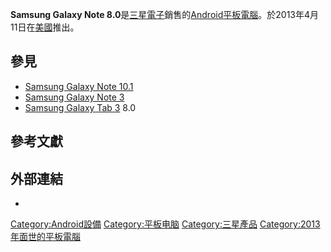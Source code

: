 {{confused|三星Galaxy Note 8}}
{{Infobox information appliance
| name         = Samsung Galaxy Note 8.0
| aka          = GT-N5100 (3G & Wifi)<br />GT-N5110 (Wifi)<br />GT-N5120 (3G, 4G/LTE & Wifi)
| logo         = Galaxy Note 2013 logo.svg
| image        = [[File:Samsung_Galaxy_Note_8.0.png|250px]]
| caption      = 三星 Galaxy Note 8.0 白色款
| slogan       =
| manufacturer = [[三星電子|三星電子]]
| family       = [[Samsung_Galaxy_Note|Galaxy Note]]
| type         = [[平板電腦|平板電腦]]
| generation   =
| releasedate  = 5 April 2013 (UK) <br /> 11 April 2013 (US) <br /> 13 April 2013 (PH)
| lifespan     =
| discontinued =
| unitssold    =
| unitsshipped =
| media        =
| os           = [[Android|Android]] 4.1.2 Jelly Bean（可升級至4.2.2 Jelly Bean, 4.4.2 KitKat）
| power        = 4,600 [[Ampere-hour|mAh]] Li-Ion battery
| soc          = [[Samsung_Exynos|Samsung Exynos]] 4 Quad processor
| cpu          = 1.6 GHz [[quad-core|quad-core]] <br> [[Exynos_(system_on_chip)|Samsung Exynos 4412 Quad]] [[System_on_a_chip|SoC]] processor<ref name=specs>{{cite web|title=Samsung Galaxy Note 8.0|url=http://www.gsmarena.com/samsung_galaxy_note_8_0_n5100-5252.php|publisher=GSMArena|accessdate=23 September 2013|archive-date=2013-06-05|archive-url=https://www.webcitation.org/6H9YNGR8S?url=http://www.gsmarena.com/samsung_galaxy_note_8_0_n5100-5252.php|dead-url=no}}</ref>
| gpu          = [[ARM_Holdings|ARM]] Mali-400 MP4
| storage      = 16/32 [[gigabyte|GB]] [[flash_memory|flash memory]],<br />[[microSDXC|microSDXC]] slot (up to 64 GB)
| memory       = 2 GB
| display      = 1280x800 [[pixel|px]],<br />{{convert|8.0|in|cm|abbr=on}} diagonal, <br />[[TFT_LCD|WXGA TFT]] display
| graphics     = Mali-400MP
| sound        =
| input        = [[Multi-touch|Multi-touch]] [[touchscreen#Capacitive|screen]], [[magnetometer|digital compass]], [[proximity_sensor|proximity]] and [[low-key_lighting|ambient light]] sensors, [[accelerometer|accelerometer]] and [[Wacom|Wacom]] [[Digital_pen|digitizer]]
| camera       = 5.0[[megapixel|MP]] AF rear facing, 1.3 MP front facing
| touchpad     =
| connectivity = Cat3 100Mbps DL, 50 Mbps UP Hexa-Band 800/850/900/1800/2100/2600 (4G & LTE model)<br /> [[HSPA+|HSPA+]] 42/5.76 Mbit/s 850/900/1900/2100 (4G & LTE model)<br /> [[HSPA+|HSPA+]] 21/5.76 Mbit/s Quad 850/900/1900/2100 MHz (3G & WiFi model)<br /> EDGE/GPRS Quad 850/900/1800/1900 (3G & WiFi model)<br /> [[Wi-Fi|Wi-Fi]] 802.11a/b/g/n (2.4 & 5GHz), [[Bluetooth|Bluetooth]] 3.0, HDMI (external cable)
| service      = <!-- online services offered-->
| dimensions   = {{convert|203.1|mm|in|abbr=on}} H<br />{{convert|135.9|mm|in|abbr=on}} W<br />{{convert|7.95|mm|in|abbr=on}} D
| weight       = WiFi: {{convert|340|g|lb|abbr=on}}<br /> 3G: {{convert|345|g|lb|abbr=on}}<br /> 4G/LTE: {{convert|347|g|lb|abbr=on}}
| successor    =
| related      = [[Samsung_Galaxy_Note_3|Samsung Galaxy Note 3]] <br/> [[Samsung_Galaxy_Tab_3_8.0|Samsung Galaxy Tab 3 8.0]]
| website      = {{url|http://www.samsung.com/global/microsite/galaxynote/note8.0/}}
}}

'''Samsung Galaxy Note 8.0'''是[[三星電子|三星電子]]銷售的[[Android|Android]][[平板電腦|平板電腦]]。於2013年4月11日在[[美國|美國]]推出。

== 參見 ==
* [[Samsung_Galaxy_Note_10.1|Samsung Galaxy Note 10.1]]
* [[Samsung_Galaxy_Note_3|Samsung Galaxy Note 3]]
* [[Samsung_Galaxy_Tab_3|Samsung Galaxy Tab 3]] 8.0

== 參考文獻 ==
{{reflist}}

== 外部連結 ==
{{commons category|Samsung Galaxy Note 8.0}}
* {{Official website|http://www.samsung.com/global/microsite/galaxynote/note8.0/}}
{{Galaxy Note}}
[[Category:Android設備|Category:Android設備]]
[[Category:平板电脑|Category:平板电脑]]
[[Category:三星產品|Category:三星產品]]
[[Category:2013年面世的平板電腦|Category:2013年面世的平板電腦]]